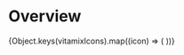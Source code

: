 
# Overview

<Meta title="Icons / Overview" />

<Canvas>
  {Object.keys(vitamixIcons).map((icon) => (
    <span
      key={icon}
      aria-label={icon}
      className={`vtmx-${icon}`}
      style={{ fontSize: 32 }}
    ></span>
  ))}
</Canvas>
